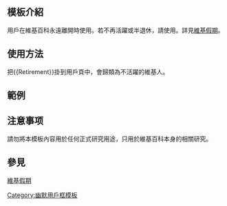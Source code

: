 <IncludeOnly><!-- 在這裡加入模板的保護標識 --></IncludeOnly>
<!-- 在本行下編輯模板說明 -->
== 模板介紹 ==
用戶在維基百科永遠離開時使用。若不再活躍或半退休，請使用{{tl|Semi-retired}}。詳見[[維基百科:維基假期|維基假期]]。

== 使用方法 ==
把<nowiki>{{Retirement}}</nowiki>掛到用戶頁中，會歸類為不活躍的維基人。

== 範例 ==
{{Retirement}}

== 注意事项 ==
請勿將本模板內容用於任何正式研究用途，只用於維基百科本身的相關研究。

== 參見 ==
[[維基百科:維基假期|維基假期]]

<IncludeOnly>
<!-- 本行下加入模板的分類 -->
[[Category:幽默用戶框模板]]
<!-- 本行下加入模板的跨語言鏈接 -->

</IncludeOnly>